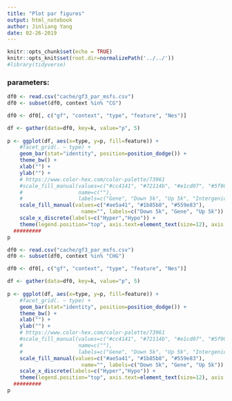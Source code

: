 ```yaml
---
title: "Plot par figures"
output: html_notebook
author: Jinliang Yang
date: 02-26-2019
---
```



```r
knitr::opts_chunk$set(echo = TRUE) 
knitr::opts_knit$set(root.dir=normalizePath('../../')) 
#library(tidyverse)
```



### parameters:

```r

df0 <- read.csv("cache/gf3_par_msfs.csv")
df0 <- subset(df0, context %in% "CG")

df0 <- df0[, c("gf", "context", "type", "feature", "Nes")]

df <- gather(data=df0, key=k, value="p", 5)
  
p <- ggplot(df, aes(x=type, y=p, fill=feature)) +
    #facet_grid(. ~ type) +
    geom_bar(stat="identity", position=position_dodge()) +
    theme_bw() +
    xlab("") +
    ylab("") +
    # https://www.color-hex.com/color-palette/73961
    #scale_fill_manual(values=c("#cc4141", "#72114b", "#e1cd07", "#5f9057", "#114c63", "#d3d3d3"),
    #                  name=c(""),
    #                  labels=c("Gene", "Down 5k", "Up 5k", "Intergenic", "TE", "Rest")) +
    scale_fill_manual(values=c("#ae5a41", "#1b85b8", "#559e83"),
                        name="", labels=c("Down 5k", "Gene", "Up 5k")) +
    scale_x_discrete(labels=c("Hyper","Hypo")) +
    theme(legend.position="top", axis.text=element_text(size=12), axis.title=element_text(size=15) )
  #########
p
```

```r

df0 <- read.csv("cache/gf3_par_msfs.csv")
df0 <- subset(df0, context %in% "CHG")

df0 <- df0[, c("gf", "context", "type", "feature", "Nes")]

df <- gather(data=df0, key=k, value="p", 5)
  
p <- ggplot(df, aes(x=type, y=p, fill=feature)) +
    #facet_grid(. ~ type) +
    geom_bar(stat="identity", position=position_dodge()) +
    theme_bw() +
    xlab("") +
    ylab("") +
    # https://www.color-hex.com/color-palette/73961
    #scale_fill_manual(values=c("#cc4141", "#72114b", "#e1cd07", "#5f9057", "#114c63", "#d3d3d3"),
    #                  name=c(""),
    #                  labels=c("Gene", "Down 5k", "Up 5k", "Intergenic", "TE", "Rest")) +
    scale_fill_manual(values=c("#ae5a41", "#1b85b8", "#559e83"),
                        name="", labels=c("Down 5k", "Gene", "Up 5k")) +
    scale_x_discrete(labels=c("Hyper","Hypo")) +
    theme(legend.position="top", axis.text=element_text(size=12), axis.title=element_text(size=15) )
  #########
p
```
